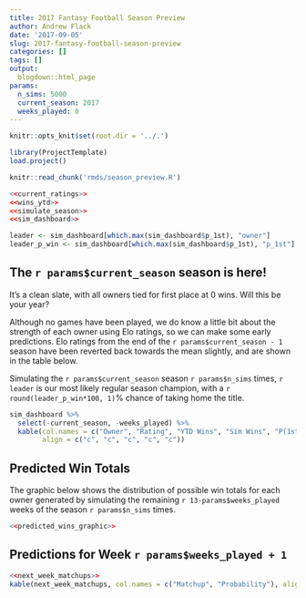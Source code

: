 ```yaml
---
title: 2017 Fantasy Football Season Preview
author: Andrew Flack
date: '2017-09-05'
slug: 2017-fantasy-football-season-preview
categories: []
tags: []
output: 
  blogdown::html_page
params:
  n_sims: 5000
  current_season: 2017
  weeks_played: 0
---
```


```r
knitr::opts_knit$set(root.dir = '../.')
```
```r
library(ProjectTemplate)
load.project()
```

```r
knitr::read_chunk('rmds/season_preview.R')
```

```r
<<current_ratings>>
<<wins_ytd>>
<<simulate_season>>
<<sim_dashboard>>

leader <- sim_dashboard[which.max(sim_dashboard$p_1st), "owner"]
leader_p_win <- sim_dashboard[which.max(sim_dashboard$p_1st), "p_1st"]
```

## The `r params$current_season` season is here! 

It's a clean slate, with all owners tied for first place at 0 wins. Will this be your year?

Although no games have been played, we do know a little bit about the strength of each owner using Elo ratings, so we can make some early predictions. Elo ratings from the end of the `r params$current_season - 1` season have been reverted back towards the mean slightly, and are shown in the table below. 

Simulating the `r params$current_season` season `r params$n_sims` times, `r leader` is our most likely regular season champion, with a `r round(leader_p_win*100, 1)`% chance of taking home the title.

```r
sim_dashboard %>% 
  select(-current_season, -weeks_played) %>% 
  kable(col.names = c("Owner", "Rating", "YTD Wins", "Sim Wins", "P(1st)"),
        align = c("c", "c", "c", "c", "c"))
```

## Predicted Win Totals

The graphic below shows the distribution of possible win totals for each owner generated by simulating the remaining `r 13-params$weeks_played` weeks of the season `r params$n_sims` times.

```r
<<predicted_wins_graphic>>
```

## Predictions for Week `r params$weeks_played + 1`
```r
<<next_week_matchups>>
kable(next_week_matchups, col.names = c("Matchup", "Probability"), align = c('l', 'c'))
```


